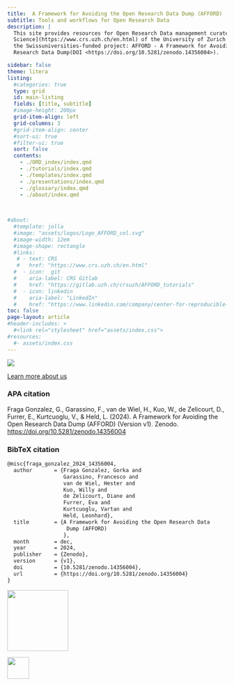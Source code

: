```yaml
---
title:  A Framework for Avoiding the Open Research Data Dump (AFFORD)
subtitle: Tools and workflows for Open Research Data 
description: | 
  This site provides resources for Open Research Data management curated and developed by the [Center for Reproducible 
  Science](https://www.crs.uzh.ch/en.html) of the University of Zurich for
  the Swissuniversities-funded project: AFFORD - A Framework for Avoiding the Open
  Research Data Dump(DOI <https://doi.org/10.5281/zenodo.14356004>).

sidebar: false
theme: litera
listing:
  #categories: true
  type: grid
  id: main-listing
  fields: [title, subtitle]
  #image-height: 200px
  grid-item-align: left
  grid-columns: 3
  #grid-item-align: center
  #sort-ui: true
  #filter-ui: true
  sort: false  
  contents:
    - ./ORD_index/index.qmd 
    - ./tutorials/index.qmd
    - ./templates/index.qmd
    - ./presentations/index.qmd
    - ./glossary/index.qmd
    - ./about/index.qmd
    
    

#about:
  #template: jolla
  #image: "assets/logos/Logo_AFFORD_col.svg"
  #image-width: 12em
  #image-shape: rectangle
  #links:
   # - text: CRS
   #   href: "https://www.crs.uzh.ch/en.html"
  #  - icon:  git
  #    aria-label: CRS Gitlab
  #    href: "https://gitlab.uzh.ch/crsuzh/AFFORD_tutorials"
  #  - icon: linkedin
  #    aria-label: "LinkedIn"
  #    href: "https://www.linkedin.com/company/center-for-reproducible-science/"  
toc: false
page-layout: article
#header-includes: >
  #<link rel="stylesheet" href="assets/index.css">
#resources:
  #- assets/index.css
---
```



![](assets/picture_OpenScience.png)

::: {#main-listing}
:::

[Learn more about us](contents/about/index.html)


::: {.callout-note appearance="minimal" collapse="true"}
### APA citation

Fraga Gonzalez, G., Garassino, F., van de Wiel, H., Kuo, W., de Zelicourt, D., Furrer, E., Kurtcuoglu, V., & Held, L. (2024). A Framework for Avoiding the Open Research Data Dump (AFFORD) (Version v1). Zenodo. <https://doi.org/10.5281/zenodo.14356004>
:::

::: {.callout-note appearance="minimal" collapse="true"}
### BibTeX citation

``` markdown
@misc{fraga_gonzalez_2024_14356004,
  author       = {Fraga Gonzalez, Gorka and
                  Garassino, Francesco and
                  van de Wiel, Hester and
                  Kuo, Willy and
                  de Zelicourt, Diane and
                  Furrer, Eva and
                  Kurtcuoglu, Vartan and
                  Held, Leonhard},
  title        = {A Framework for Avoiding the Open Research Data
                   Dump (AFFORD)
                  },
  month        = dec,
  year         = 2024,
  publisher    = {Zenodo},
  version      = {v1},
  doi          = {10.5281/zenodo.14356004},
  url          = {https://doi.org/10.5281/zenodo.14356004}
}
```
:::

::: {layout="[15,70,15]" layout-valign="bottom"}
![](assets/logos/uzh_logo_e_pos.png){width="140px" style="opacity: 1"}

![](assets/logos/Logo_CRS_trans.png){width="50px" style="opacity: 1 "}
:::
